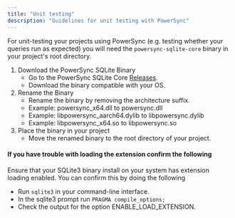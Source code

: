 ```yaml
---
title: "Unit testing"
description: "Guidelines for unit testing with PowerSync"
---
```


For unit-testing your projects using PowerSync 
 (e.g. testing whether your queries run as expected) you will need the `powersync-sqlite-core` binary in your project's root directory.

1. Download the PowerSync SQLite Binary
   - Go to the PowerSync SQLite Core [Releases](https://github.com/powersync-ja/powersync-sqlite-core/releases).
   - Download the binary compatible with your OS.
2. Rename the Binary
   - Rename the binary by removing the architecture suffix.
   - Example: powersync_x64.dll to powersync.dll
   - Example: libpowersync_aarch64.dylib to libpowersync.dylib
   - Example: libpowersync_x64.so to libpowersync.so
3. Place the binary in your project
   - Move the renamed binary to the root directory of your project.

#### If you have trouble with loading the extension confirm the following

Ensure that your SQLite3 binary install on your system has extension loading enabled. You can confirm this by doing the following
- Run `sqlite3` in your command-line interface.
- In the sqlite3 prompt run `PRAGMA compile_options;`
- Check the output for the option ENABLE_LOAD_EXTENSION.

